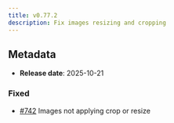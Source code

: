 ```yaml
---
title: v0.77.2
description: Fix images resizing and cropping
---
```


## Metadata

- **Release date**: 2025-10-21

### Fixed

- [#742](https://github.com/InditexTech/weavejs/issues/742) Images not applying crop or resize
